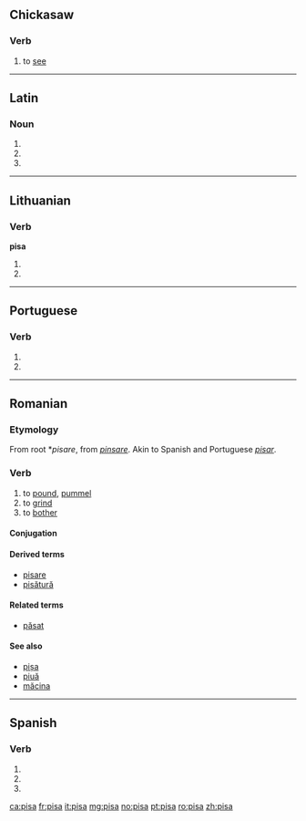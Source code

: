 {{also|Pisa|pişa}}
==Chickasaw==

===Verb===
{{head|cic|verb}}

# to [[see]]

----

==Latin==

===Noun===
{{la-noun-form|pīsa}}

# {{inflection of|pisum|pīsum|nom|p|lang=la}}
# {{inflection of|pisum|pīsum|acc|p|lang=la}}
# {{inflection of|pisum|pīsum|voc|p|lang=la}}

----

==Lithuanian==

===Verb===
'''pisa'''

# {{lt-form-verb|3s|pres|pisti}}
# {{lt-form-verb|3p|pres|pisti}}

----

==Portuguese==

===Verb===
{{pt-verb form}}

# {{pt-verb form of|pisar|ar|indicative|present|singular|third}}
# {{pt-verb form of|pisar|ar|imperative|affirmative|singular|second}}

----

==Romanian==

===Etymology===
From {{etyl|VL.|ro}} root *''pisare'', from ''[[pinsare]]''. Akin to Spanish and Portuguese ''[[pisar]]''.

===Verb===
{{ro-verb|conj=1|pisă|pisat}}

# to [[pound]], [[pummel]]
# to [[grind]]
# to [[bother]]

====Conjugation====
{{ro-conj-a-ez|pis}}

====Derived terms====
* [[pisare]]
* [[pisătură]]

====Related terms====
* [[păsat]]

====See also====
* [[pișa]]
* [[piuă]]
* [[măcina]]
----

==Spanish==

===Verb===
{{es-verb-form|pisar}}

# {{es-verb form of|ending=ar|mood=imperative|sense=affirmative|pers=2|formal=no|number=singular|[[pisar]]}}
# {{es-verb form of|ending=ar|mood=indicative|tense=present|pers=2|formal=yes|number=singular|[[pisar]]}}
# {{es-verb form of|ending=ar|mood=indicative|tense=present|pers=3|number=singular|[[pisar]]}}

[[ca:pisa]]
[[fr:pisa]]
[[it:pisa]]
[[mg:pisa]]
[[no:pisa]]
[[pt:pisa]]
[[ro:pisa]]
[[zh:pisa]]